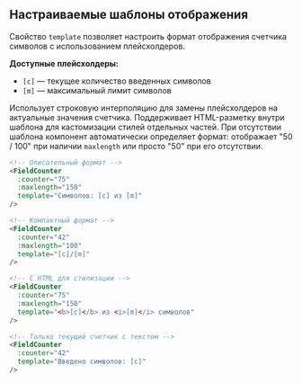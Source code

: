 ## Настраиваемые шаблоны отображения

Свойство `template` позволяет настроить формат отображения счетчика символов с использованием плейсхолдеров.

**Доступные плейсхолдеры:**

- `[c]` — текущее количество введенных символов
- `[m]` — максимальный лимит символов

Использует строковую интерполяцию для замены плейсхолдеров на актуальные значения счетчика. Поддерживает HTML-разметку внутри шаблона для кастомизации стилей отдельных частей. При отсутствии шаблона компонент автоматически определяет формат: отображает "50 / 100" при наличии `maxlength` или просто "50" при его отсутствии.

```html
<!-- Описательный формат -->
<FieldCounter
  :counter="75"
  :maxlength="150"
  template="Символов: [c] из [m]"
/>

<!-- Компактный формат -->
<FieldCounter
  :counter="42"
  :maxlength="100"
  template="[c]/[m]"
/>

<!-- С HTML для стилизации -->
<FieldCounter
  :counter="75"
  :maxlength="150"
  template="<b>[c]</b> из <i>[m]</i> символов"
/>

<!-- Только текущий счетчик с текстом -->
<FieldCounter
  :counter="42"
  template="Введено символов: [c]"
/>
```
